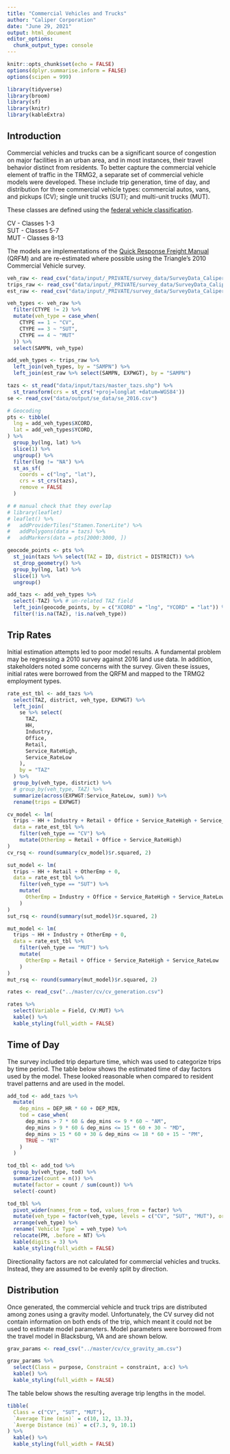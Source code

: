 ```yaml
---
title: "Commercial Vehicles and Trucks"
author: "Caliper Corporation"
date: "June 29, 2021"
output: html_document
editor_options: 
  chunk_output_type: console
---
```


```r
knitr::opts_chunk$set(echo = FALSE)
options(dplyr.summarise.inform = FALSE)
options(scipen = 999)

library(tidyverse)
library(broom)
library(sf)
library(knitr)
library(kableExtra)
```

## Introduction

Commercial vehicles and trucks can be a significant source of congestion on
major facilities in an urban area, and in most instances, their travel behavior
distinct from residents. To better capture the commercial vehicle element of
traffic in the TRMG2, a separate set of commercial vehicle models were
developed. These include trip generation, time of day, and distribution for
three commercial vehicle types: commercial autos, vans, and pickups (CV); single
unit trucks (SUT); and multi-unit trucks (MUT).

These classes are defined using the [federal vehicle classification](https://www.fhwa.dot.gov/policyinformation/tmguide/tmg_2013/vehicle-types.cfm).

CV - Classes 1-3  
SUT - Classes 5-7  
MUT - Classes 8-13

The models are implementations of the [Quick Response
Freight Manual](https://trid.trb.org/view.aspx?id=859168) (QRFM) and are
re-estimated where possible using the Triangle's 2010 Commercial Vehicle survey.

```r
veh_raw <- read_csv("data/input/_PRIVATE/survey_data/SurveyData_Caliper/2010 Commercial Vehicle Travel/1_Data - Original/vehicles_exported.csv")
trips_raw <- read_csv("data/input/_PRIVATE/survey_data/SurveyData_Caliper/2010 Commercial Vehicle Travel/1_Data - Original/trips_exported.csv")
est_raw <- read_csv("data/input/_PRIVATE/survey_data/SurveyData_Caliper/2010 Commercial Vehicle Travel/1_Data - Original/establishment_export.csv")
```

```r
veh_types <- veh_raw %>%
  filter(CTYPE != 2) %>%
  mutate(veh_type = case_when(
    CTYPE == 1 ~ "CV",
    CTYPE == 3 ~ "SUT",
    CTYPE == 4 ~ "MUT"
  )) %>%
  select(SAMPN, veh_type)

add_veh_types <- trips_raw %>%
  left_join(veh_types, by = "SAMPN") %>%
  left_join(est_raw %>% select(SAMPN, EXPWGT), by = "SAMPN")
```

```r
tazs <- st_read("data/input/tazs/master_tazs.shp") %>%
  st_transform(crs = st_crs('+proj=longlat +datum=WGS84'))
se <- read_csv("data/output/se_data/se_2016.csv")
```

```r
# Geocoding
pts <- tibble(
  lng = add_veh_types$XCORD,
  lat = add_veh_types$YCORD,
) %>%
  group_by(lng, lat) %>%
  slice(1) %>%
  ungroup() %>%
  filter(lng != "NA") %>%
  st_as_sf(
    coords = c("lng", "lat"), 
    crs = st_crs(tazs),
    remove = FALSE
  )

# # manual check that they overlap
# library(leaflet)
# leaflet() %>%
#   addProviderTiles("Stamen.TonerLite") %>%
#   addPolygons(data = tazs) %>%
#   addMarkers(data = pts[2000:3000, ])
```

```r
geocode_points <- pts %>%
  st_join(tazs %>% select(TAZ = ID, district = DISTRICT)) %>%
  st_drop_geometry() %>%
  group_by(lng, lat) %>%
  slice(1) %>%
  ungroup()
```

```r
add_tazs <- add_veh_types %>%
  select(-TAZ) %>% # un-related TAZ field
  left_join(geocode_points, by = c("XCORD" = "lng", "YCORD" = "lat")) %>%
  filter(!is.na(TAZ), !is.na(veh_type))
```

## Trip Rates

Initial estimation attempts led to poor model results. A fundamental problem may
be regressing a 2010 survey against 2016 land use data. In addition,
stakeholders noted some concerns with the survey. Given these issues, initial
rates were borrowed from the QRFM and mapped to the TRMG2 employment types.

```r
rate_est_tbl <- add_tazs %>%
  select(TAZ, district, veh_type, EXPWGT) %>%
  left_join(
    se %>% select(
      TAZ,
      HH,
      Industry,
      Office,
      Retail,
      Service_RateHigh,
      Service_RateLow
    ),
    by = "TAZ"
  ) %>%
  group_by(veh_type, district) %>%
  # group_by(veh_type, TAZ) %>%
  summarize(across(EXPWGT:Service_RateLow, sum)) %>%
  rename(trips = EXPWGT)

cv_model <- lm(
  trips ~ HH + Industry + Retail + Office + Service_RateHigh + Service_RateLow,
  data = rate_est_tbl %>%
    filter(veh_type == "CV") %>%
    mutate(OtherEmp = Retail + Office + Service_RateHigh)
)
cv_rsq <- round(summary(cv_model)$r.squared, 2)

sut_model <- lm(
  trips ~ HH + Retail + OtherEmp + 0,
  data = rate_est_tbl %>%
    filter(veh_type == "SUT") %>%
    mutate(
      OtherEmp = Industry + Office + Service_RateHigh + Service_RateLow
    )
)
sut_rsq <- round(summary(sut_model)$r.squared, 2)

mut_model <- lm(
  trips ~ HH + Industry + OtherEmp + 0,
  data = rate_est_tbl %>%
    filter(veh_type == "MUT") %>%
    mutate(
      OtherEmp = Retail + Office + Service_RateHigh + Service_RateLow
    )
)
mut_rsq <- round(summary(mut_model)$r.squared, 2)
```

```r
rates <- read_csv("../master/cv/cv_generation.csv")
```

```r
rates %>%
  select(Variable = Field, CV:MUT) %>%
  kable() %>%
  kable_styling(full_width = FALSE)
```

## Time of Day

The survey included trip departure time, which was used to categorize trips
by time period. The table below shows the estimated time of day factors used
by the model. These looked reasonable when compared to resident travel patterns
and are used in the model.

```r
add_tod <- add_tazs %>%
  mutate(
    dep_mins = DEP_HR * 60 + DEP_MIN,
    tod = case_when(
      dep_mins > 7 * 60 & dep_mins <= 9 * 60 ~ "AM",
      dep_mins > 9 * 60 & dep_mins <= 15 * 60 + 30 ~ "MD",
      dep_mins > 15 * 60 + 30 & dep_mins <= 18 * 60 + 15 ~ "PM",
      TRUE ~ "NT"
    )
  )

tod_tbl <- add_tod %>%
  group_by(veh_type, tod) %>%
  summarize(count = n()) %>%
  mutate(factor = count / sum(count)) %>%
  select(-count)

tod_tbl %>%
  pivot_wider(names_from = tod, values_from = factor) %>%
  mutate(veh_type = factor(veh_type, levels = c("CV", "SUT", "MUT"), ordered = TRUE)) %>%
  arrange(veh_type) %>%
  rename(`Vehicle Type` = veh_type) %>%
  relocate(PM, .before = NT) %>%
  kable(digits = 3) %>%
  kable_styling(full_width = FALSE)
```

Directionality factors are not calculated for commercial vehicles and trucks.
Instead, they are assumed to be evenly split by direction.

## Distribution

Once generated, the commercial vehicle and truck trips are distributed among
zones using a gravity model. Unfortunately, the CV survey did not contain
information on both ends of the trip, which meant it could not be used to
estimate model parameters. Model parameters were borrowed from the
travel model in Blacksburg, VA and are shown below.

```r
grav_params <- read_csv("../master/cv/cv_gravity_am.csv")
```

```r
grav_params %>%
  select(Class = purpose, Constraint = constraint, a:c) %>%
  kable() %>%
  kable_styling(full_width = FALSE)
```

The table below shows the resulting average trip lengths in the model.

```r
tibble(
  Class = c("CV", "SUT", "MUT"),
  `Average Time (min)` = c(10, 12, 13.3),
  `Averge Distance (mi)` = c(7.3, 9, 10.1)
) %>%
  kable() %>%
  kable_styling(full_width = FALSE)
```

